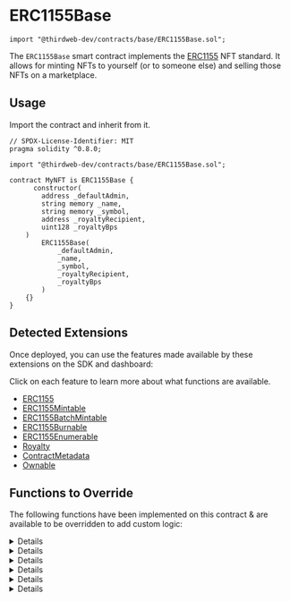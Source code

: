 
# ERC1155Base

```solidity
import "@thirdweb-dev/contracts/base/ERC1155Base.sol";
```

The `ERC1155Base` smart contract implements the [ERC1155](https://eips.ethereum.org/EIPS/eip-1155) NFT standard.
It allows for minting NFTs to yourself (or to someone else) and selling those NFTs on a marketplace.

<GithubButtonLink href="https://github.com/thirdweb-dev/contracts/blob/main/contracts/base/ERC1155Base.sol" />

## Usage

Import the contract and inherit from it.

```solidity
// SPDX-License-Identifier: MIT
pragma solidity ^0.8.0;

import "@thirdweb-dev/contracts/base/ERC1155Base.sol";

contract MyNFT is ERC1155Base {
	  constructor(
        address _defaultAdmin,
        string memory _name,
        string memory _symbol,
        address _royaltyRecipient,
        uint128 _royaltyBps
    )
        ERC1155Base(
            _defaultAdmin,
            _name,
            _symbol,
            _royaltyRecipient,
            _royaltyBps
        )
    {}
}
```

## Detected Extensions

Once deployed, you can use the features made available by these extensions on the SDK and dashboard:

Click on each feature to learn more about what functions are available.

- [ERC1155](/contracts/build/extensions/erc-1155/ERC1155)
- [ERC1155Mintable](/contracts/build/extensions/erc-1155/ERC1155Mintable)
- [ERC1155BatchMintable](/contracts/build/extensions/erc-1155/ERC1155BatchMintable)
- [ERC1155Burnable](/contracts/build/extensions/erc-1155/ERC1155Burnable)
- [ERC1155Enumerable](/contracts/build/extensions/erc-1155/ERC1155Enumerable)
- [Royalty](/contracts/build/extensions/general/Royalty)
- [ContractMetadata](/contracts/build/extensions/general/ContractMetadata)
- [Ownable](/contracts/build/extensions/general/Ownable)

## Functions to Override

The following functions have been implemented on this contract & are available to be overridden to add custom logic:

<Details id="uri" summary="uri">

```solidity
/// @notice Returns the metadata URI for the given tokenId.
function uri(uint256 _tokenId) public view virtual override returns (string memory) {
    string memory uriForToken = _uri[_tokenId];
    if (bytes(uriForToken).length > 0) {
        return uriForToken;
    }

    string memory batchUri = _getBaseURI(_tokenId);
    return string(abi.encodePacked(batchUri, _tokenId.toString()));
}
```

</Details>

<Details id="mintTo" summary="mintTo">

```solidity
/**
    *  @notice          Lets an authorized address mint NFTs to a recipient.
    *  @dev             - The logic in the `_canMint` function determines whether the caller is authorized to mint NFTs.
    *                   - If `_tokenId == type(uint256).max` a new NFT at tokenId `nextTokenIdToMint` is minted. If the given
    *                     `tokenId < nextTokenIdToMint`, then additional supply of an existing NFT is being minted.
    *
    *  @param _to       The recipient of the NFTs to mint.
    *  @param _tokenId  The tokenId of the NFT to mint.
    *  @param _tokenURI The full metadata URI for the NFTs minted (if a new NFT is being minted).
    *  @param _amount   The amount of the same NFT to mint.
    */
function mintTo(
    address _to,
    uint256 _tokenId,
    string memory _tokenURI,
    uint256 _amount
) public virtual {
    require(_canMint(), "Not authorized to mint.");

    uint256 tokenIdToMint;
    uint256 nextIdToMint = nextTokenIdToMint();

    if (_tokenId == type(uint256).max) {
        tokenIdToMint = nextIdToMint;
        nextTokenIdToMint_ += 1;
        _setTokenURI(nextIdToMint, _tokenURI);
    } else {
        require(_tokenId < nextIdToMint, "invalid id");
        tokenIdToMint = _tokenId;
    }

    _mint(_to, tokenIdToMint, _amount, "");
}
```

</Details>

<Details id="batchMintTo" summary="batchMintTo">

```solidity
/**
    *  @notice          Lets an authorized address mint multiple NEW NFTs at once to a recipient.
    *  @dev             The logic in the `_canMint` function determines whether the caller is authorized to mint NFTs.
    *                   If `_tokenIds[i] == type(uint256).max` a new NFT at tokenId `nextTokenIdToMint` is minted. If the given
    *                   `tokenIds[i] < nextTokenIdToMint`, then additional supply of an existing NFT is minted.
    *                   The metadata for each new NFT is stored at `baseURI/{tokenID of NFT}`
    *
    *  @param _to       The recipient of the NFT to mint.
    *  @param _tokenIds The tokenIds of the NFTs to mint.
    *  @param _amounts  The amounts of each NFT to mint.
    *  @param _baseURI  The baseURI for the `n` number of NFTs minted. The metadata for each NFT is `baseURI/tokenId`
    */
function batchMintTo(
    address _to,
    uint256[] memory _tokenIds,
    uint256[] memory _amounts,
    string memory _baseURI
) public virtual {
    require(_canMint(), "Not authorized to mint.");
    require(_amounts.length > 0, "Minting zero tokens.");
    require(_tokenIds.length == _amounts.length, "Length mismatch.");

    uint256 nextIdToMint = nextTokenIdToMint();
    uint256 startNextIdToMint = nextIdToMint;

    uint256 numOfNewNFTs;

    for (uint256 i = 0; i < _tokenIds.length; i += 1) {
        if (_tokenIds[i] == type(uint256).max) {
            _tokenIds[i] = nextIdToMint;

            nextIdToMint += 1;
            numOfNewNFTs += 1;
        } else {
            require(_tokenIds[i] < nextIdToMint, "invalid id");
        }
    }

    if (numOfNewNFTs > 0) {
        _batchMintMetadata(startNextIdToMint, numOfNewNFTs, _baseURI);
    }

    nextTokenIdToMint_ = nextIdToMint;
    _mintBatch(_to, _tokenIds, _amounts, "");

}

```

</Details>

<Details id="burn" summary="burn">

```solidity
/**
    *  @notice         Lets an owner or approved operator burn NFTs of the given tokenId.
    *
    *  @param _owner   The owner of the NFT to burn.
    *  @param _tokenId The tokenId of the NFT to burn.
    *  @param _amount  The amount of the NFT to burn.
    */
function burn(
    address _owner,
    uint256 _tokenId,
    uint256 _amount
) external virtual {
    address caller = msg.sender;

    require(caller == _owner || isApprovedForAll[_owner][caller], "Unapproved caller");
    require(balanceOf[_owner][_tokenId] >= _amount, "Not enough tokens owned");

    _burn(_owner, _tokenId, _amount);
}
```

</Details>

<Details id="burnBatch" summary="burnBatch">

```solidity
/**
    *  @notice         Lets an owner or approved operator burn NFTs of the given tokenIds.
    *
    *  @param _owner    The owner of the NFTs to burn.
    *  @param _tokenIds The tokenIds of the NFTs to burn.
    *  @param _amounts  The amounts of the NFTs to burn.
    */
function burnBatch(
    address _owner,
    uint256[] memory _tokenIds,
    uint256[] memory _amounts
) external virtual {
    address caller = msg.sender;

    require(caller == _owner || isApprovedForAll[_owner][caller], "Unapproved caller");
    require(_tokenIds.length == _amounts.length, "Length mismatch");

    for (uint256 i = 0; i < _tokenIds.length; i += 1) {
        require(balanceOf[_owner][_tokenIds[i]] >= _amounts[i], "Not enough tokens owned");
    }

    _burnBatch(_owner, _tokenIds, _amounts);
}
```

</Details>

<Details id="_beforeTokenTransfer" summary="_beforeTokenTransfer">

```solidity
/// @dev Runs before every token transfer / mint / burn.
function _beforeTokenTransfer(
    address operator,
    address from,
    address to,
    uint256[] memory ids,
    uint256[] memory amounts,
    bytes memory data
) internal virtual override {
    super._beforeTokenTransfer(operator, from, to, ids, amounts, data);

    if (from == address(0)) {
        for (uint256 i = 0; i < ids.length; ++i) {
            totalSupply[ids[i]] += amounts[i];
        }
    }

    if (to == address(0)) {
        for (uint256 i = 0; i < ids.length; ++i) {
            totalSupply[ids[i]] -= amounts[i];
        }
    }
}
```

</Details>
